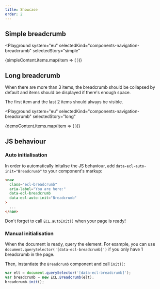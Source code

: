```yaml
---
title: Showcase
order: 2
---
```




## Simple breadcrumb

<Playground
  system="eu"
  selectedKind="components-navigation-breadcrumb"
  selectedStory="simple"
>
  <div style={{ backgroundColor: '#004494' }}>
    <Breadcrumb label={simpleContent.label} ellipsisLabel="Click to expand">
      {simpleContent.items.map(item => (
        <BreadcrumbItem {...item} key={item.label} />
      ))}
    </Breadcrumb>
  </div>
</Playground>

## Long breadcrumb

When there are more than 3 items, the breadcrumb should be collapsed by default and items should be displayed if there's enough space.

The first item and the last 2 items should always be visible.

<Playground
  system="eu"
  selectedKind="components-navigation-breadcrumb"
  selectedStory="long"
>
  <div style={{ backgroundColor: '#004494' }}>
    <Breadcrumb label={demoContent.label} ellipsisLabel="Click to expand">
      {demoContent.items.map(item => (
        <BreadcrumbItem {...item} key={item.label} />
      ))}
    </Breadcrumb>
  </div>
</Playground>

## JS behaviour

### Auto initialisation

In order to automatically initalise the JS behaviour, add `data-ecl-auto-init="Breadcrumb"` to your component's markup:

```html
<nav
  class="ecl-breadcrumb"
  aria-label="You are here:"
  data-ecl-breadcrumb
  data-ecl-auto-init="Breadcrumb"
>
  ...
</nav>
```

Don't forget to call `ECL.autoInit()` when your page is ready!

### Manual initialisation

When the document is ready, query the element. For example, you can use `document.querySelector('[data-ecl-breadcrumb]')` if you only have 1 breadcrumb in the page.

Then, instantiate the `Breadcrumb` component and call `init()`:

```js
var elt = document.querySelector('[data-ecl-breadcrumb]');
var breadcrumb = new ECL.Breadcrumb(elt);
breadcrumb.init();
```
